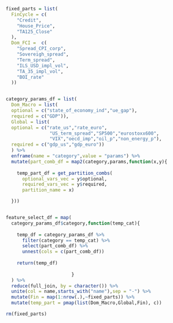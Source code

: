 
```r

fixed_parts = list(
  FinCycle = c(
    "Credit",
    "House_Price",
    "TA125_Close"
  ),
  Dom_FCI =  c(
    "Spread_CPI_corp",
    "Sovereigh_spread",
    "Term_spread",
    "ILS_USD_impl_vol",
    "TA_35_impl_vol",
    "BOI_rate"
  ))



```


```r

category_params_df = list(
  Dom_Macro = list(
  optional = c("state_of_economy_ind","ue_gap"),
  required = c("GDP")),
  Global = list(
  optional = c("rate_us","rate_euro",
                "US_term_spread","SP500","eurostoxx600",
                "VIX","oecd_imp","oil_p","non_energy_p"),
  required = c("gdp_us","gdp_euro"))
  ) %>% 
  enframe(name = "category",value = "params") %>% 
  mutate(part_comb_df = map2(category,params,function(x,y){
    
    temp_part_df = get_partition_combs(
      optional_vars_vec = y$optional,
      required_vars_vec = y$required,
      partition_name = x)

  }))


feature_select_df = map(
  category_params_df$category,function(temp_cat){
    
    temp_df = category_params_df %>% 
      filter(category == temp_cat) %>% 
      select(part_comb_df) %>% 
      unnest(cols = c(part_comb_df))
    
    return(temp_df)
                          
                        }
  ) %>% 
  reduce(full_join, by = character()) %>% 
  unite(col = name,starts_with("name"),sep = "-") %>% 
  mutate(Fin = map(1:nrow(.),~fixed_parts)) %>% 
  mutate(temp_part = pmap(list(Dom_Macro,Global,Fin), c))

rm(fixed_parts)

```


```r


```


